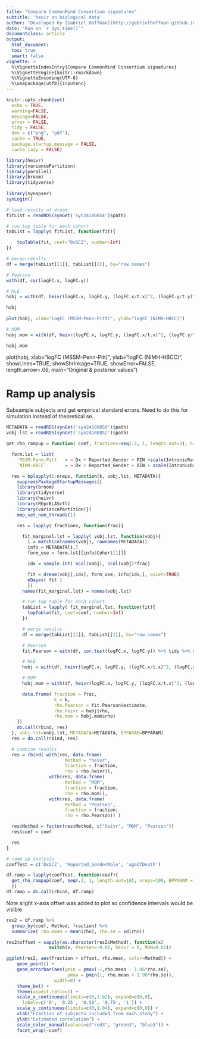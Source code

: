 ```yaml
---
title: "Compare CommonMind Consortium signatures"
subtitle: 'hevir on biological data'
author: "Developed by [Gabriel Hoffman](http://gabrielhoffman.github.io/)"
date: "Run on `r Sys.time()`"
documentclass: article
output: 
  html_document:
  toc: true
  smart: false
vignette: >
  %\VignetteIndexEntry{Compare CommonMind Consortium signatures}
  %\VignetteEngine{knitr::rmarkdown}
  %\VignetteEncoding{UTF-8}
  %\usepackage[utf8]{inputenc}
---
```



<!---

cd /Users/gabrielhoffman/workspace/repos/heivr_analysis

cd ~/work/heivr_analysis

rm -rf cmc_cache


system("git pull"); rmarkdown::render("cmc.Rmd");

https://hoffmg01.u.hpc.mssm.edu/work/heivr_analysis/cmc.html


--->



```r
knitr::opts_chunk$set(
  echo = TRUE,
  warning=FALSE,
  message=FALSE,
  error = FALSE,
  tidy = FALSE,
  dev = c("png", "pdf"),
  cache = TRUE,
  package.startup.message = FALSE,
  cache.lazy = FALSE)
```

```r
library(heivr)
library(variancePartition)
library(parallel)
library(broom)
library(tidyverse)
 
library(synapser)
synLogin()
```

```r
# load results of dream
fitList = readRDS(synGet('syn24180854')$path)

# run top table for each cohort
tabList = lapply( fitList, function(fit){

	topTable(fit, coef="DxSCZ", number=Inf)
})

# merge results
df = merge(tabList[[1]], tabList[[2]], by="row.names")

# Pearson
with(df, cor(logFC.x, logFC.y))

# MLE
hobj = with(df, heivr(logFC.x, logFC.y, (logFC.x/t.x)^2, (logFC.y/t.y)^2))

hobj
 
plot(hobj, xlab="logFC (MSSM-Penn-Pitt)", ylab="logFC (NIMH-HBCC)")

# MOM
hobj.mom = with(df, heivr(logFC.x, logFC.y, (logFC.x/t.x)^2, (logFC.y/t.y)^2, method="mom"))

hobj.mom
```


 
plot(hobj, xlab="logFC (MSSM-Penn-Pitt)", ylab="logFC (NIMH-HBCC)", showLines=TRUE, showShrinkage=TRUE, 
      showError=FALSE, length.arrow=.06, main="Original & posterior values")

# Ramp up analysis
Subsample subjects and get empirical standard errors.  Need to do this for simulation instead of theoretical se.

```r
METADATA = readRDS(synGet('syn24180850')$path)
vobj.lst = readRDS(synGet('syn24180852')$path)

get_rho_rampup = function( coef, fractions=seq(.2, 1, length.out=3), nreps=10, BPPARAM = SnowParam(4, progressbar=TRUE) ){

  form.lst = list(
    `MSSM-Penn-Pitt`  = ~ Dx + Reported_Gender + RIN +scale(IntronicRate) + scale(IntragenicRate) + scale(IntergenicRate) + scale(rRNARate) + Institution*(ageOfDeath + cellFrac_ilr_1 + cellFrac_ilr_2 + cellFrac_ilr_3),
    `NIMH-HBCC`       = ~ Dx + Reported_Gender + RIN + scale(IntronicRate) + scale(IntragenicRate) + scale(IntergenicRate) + scale(rRNARate) + ageOfDeath + cellFrac_ilr_1 + cellFrac_ilr_2 + cellFrac_ilr_3)

  res = bplapply(1:nreps, function(k, vobj.lst, METADATA){
    suppressPackageStartupMessages({
    library(broom)
    library(tidyverse)
    library(heivr)
    library(RhpcBLASctl)
    library(variancePartition)})
    omp_set_num_threads(1)

    res = lapply( fractions, function(frac){

      fit_marginal.lst = lapply( vobj.lst, function(vobj){
        i = match(colnames(vobj), rownames(METADATA))
        info = METADATA[i,]
        form_use = form.lst[[info$Cohort[1]]]

        idx = sample.int( ncol(vobj), ncol(vobj)*frac)

        fit = dream(vobj[,idx], form_use, info[idx,], quiet=TRUE)  
        eBayes( fit )
        })
      names(fit_marginal.lst) = names(vobj.lst)

      # run top table for each cohort
      tabList = lapply( fit_marginal.lst, function(fit){
        topTable(fit, coef=coef, number=Inf)
      })

      # merge results
      df = merge(tabList[[1]], tabList[[2]], by="row.names")

      # Pearson
      fit.Pearson = with(df, cor.test(logFC.x, logFC.y)) %>% tidy %>% mutate(se = sqrt((1 - estimate^2)/parameter))

      # MLE
      hobj = with(df, heivr(logFC.x, logFC.y, (logFC.x/t.x)^2, (logFC.y/t.y)^2, LRT=FALSE))

      # MOM
      hobj.mom = with(df, heivr(logFC.x, logFC.y, (logFC.x/t.x)^2, (logFC.y/t.y)^2, method="mom", nboot=0))

      data.frame( fraction = frac, 
                  k = k,
                  rho.Pearson = fit.Pearson$estimate,
                  rho.heivr = hobj$rho,
                  rho.mom = hobj.mom$rho)
    })
    do.call(rbind, res)
  }, vobj.lst=vobj.lst, METADATA=METADATA, BPPARAM=BPPARAM)
  res = do.call(rbind, res)

  # combine results
  res = rbind( with(res, data.frame( 
                      Method = "heivr",
                      fraction = fraction, 
                      rho = rho.heivr)),
                with(res, data.frame( 
                      Method = "MOM",
                      fraction = fraction, 
                      rho = rho.mom)),
                with(res, data.frame( 
                      Method = "Pearson",
                      fraction = fraction, 
                      rho = rho.Pearson)) )

  res$Method = factor(res$Method, c("heivr", "MOM", "Pearson"))
  res$coef = coef

  res
}
```


```r
# ramp up analysis
coefTest = c('DxSCZ', 'Reported_GenderMale', 'ageOfDeath')

df.ramp = lapply(coefTest, function(coef){
  get_rho_rampup(coef, seq(.3, 1, length.out=10), nreps=100, BPPARAM = SnowParam(36))
  })
df.ramp = do.call(rbind, df.ramp)
```

Note slight x-axis offset was added to plot so confidence intervals would be visible
```r
res2 = df.ramp %>%
  group_by(coef, Method, fraction) %>%
  summarize( rho.mean = mean(rho), rho.se = sd(rho))

res2$offset = sapply(as.character(res2$Method), function(x) 
                switch(x, Pearson=-0.01, heivr = 0, MOM=0.01))

ggplot(res2, aes(fraction + offset, rho.mean, color=Method)) +
    geom_point() + 
    geom_errorbar(aes(ymin = pmax(-1,rho.mean - 1.96*rho.se),
                       ymax = pmin(1, rho.mean + 1.96*rho.se)),
                  width=0) +
    theme_bw() +
    theme(aspect.ratio=1) +
    scale_x_continuous(limits=c(0,1.02), expand=c(0,0), 
      labels=c('0', '0.25', '0.50', '0.75', '1')) +
    scale_y_continuous(limits=c(0,1.04), expand=c(0,0)) +
    xlab("Fraction of subjects included from each study") +
    ylab("Estimated correlation") +
    scale_color_manual(values=c("red3", "green3", "blue3")) +
    facet_wrap(~coef)
```







